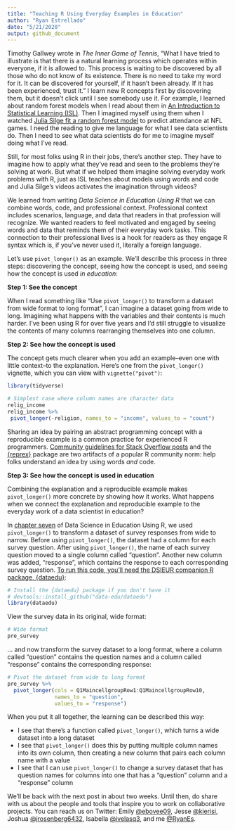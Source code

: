 ```yaml
---
title: "Teaching R Using Everyday Examples in Education"
author: "Ryan Estrellado"
date: "5/21/2020"
output: github_document
---
```


Timothy Gallwey wrote in *The Inner Game of Tennis*, "What I have tried to illustrate is that there is a natural learning process which operates within everyone, if it is allowed to. This process is waiting to be discovered by all those who do not know of its existence. There is no need to take my word for it. It can be discovered for yourself, if it hasn't been already. If it has been experienced, trust it." I learn new R concepts first by discovering them, but it doesn’t click until I see somebody use it. For example, I learned about random forest models when I read about them in [An Introduction to Statistical Learning (ISL)](https://www.amazon.com/Introduction-Statistical-Learning-Applications-Statistics/dp/1461471370). Then I imagined myself using them when I watched [Julia Silge fit a random forest model](https://youtu.be/LPptRkGoYMg) to predict attendance at NFL games. I need the reading to give me language for what I see data scientists do. Then I need to see what data scientists do for me to imagine myself doing what I’ve read.

Still, for most folks using R in their jobs, there’s another step. They have to imagine how to apply what they’ve read and seen to the problems they're solving at work. But what if we helped them imagine solving everyday work problems with R, just as ISL teaches about models using words and code and Julia Silge’s videos activates the imagination through videos?

We learned from writing *Data Science in Education Using R* that we can combine words, code, and professional context. Professional context includes scenarios, language, and data that readers in that profession will recognize. We wanted readers to feel motivated and engaged by seeing words and data that reminds them of their everyday work tasks. This connection to their professional lives is a hook for readers as they engage R syntax which is, if you’ve never used it, literally a foreign language.

Let’s use `pivot_longer()` as an example. We'll describe this process in three steps: discovering the concept, seeing how the concept is used, and seeing how the concept is used *in education*: 

**Step 1: See the concept**

When I read something like “Use `pivot_longer()` to transform a dataset from wide format to long format”, I can imagine a dataset going from wide to long. Imagining what happens with the variables and their contents is much harder. I’ve been using R for over five years and I’d still struggle to visualize the contents of many columns rearranging themselves into one column. 

**Step 2: See how the concept is used**

The concept gets much clearer when you add an example–even one with little context–to the explanation. Here’s one from the `pivot_longer()` vignette, which you can view with `vignette("pivot")`:  

```r
library(tidyverse)
```

```r
# Simplest case where column names are character data
relig_income
relig_income %>%
 pivot_longer(-religion, names_to = "income", values_to = "count")
```

Sharing an idea by pairing an abstract programming concept with a reproducible example is a common practice for experienced R programmers. [Community guidelines for Stack Overflow posts](https://stackoverflow.com/questions/5963269/how-to-make-a-great-r-reproducible-example) and the [{reprex}](https://www.tidyverse.org/help/) package are two artifacts of a popular R community norm: help folks understand an idea by using words *and* code. 

**Step 3: See how the concept is used in education**

Combining the explanation and a reproducible example makes `pivot_longer()` more concrete by showing how it works. What happens when we connect the explanation and reproducible example to the everyday work of a data scientist in education? 

In [chapter seven](https://datascienceineducation.com/c07.html) of Data Science in Education Using R, we used `pivot_longer()` to transform a dataset of survey responses from wide to narrow. Before using `pivot_longer()`, the dataset had a column for each survey question. After using `pivot_longer()`, the name of each survey question moved to a single column called "question". Another new column was added, "response", which contains the response to each corresponding survey question. [To run this code, you'll need the DSIEUR companion R package, {dataedu}](https://github.com/data-edu/dataedu): 

```r
# Install the {dataedu} package if you don't have it
# devtools::install_github("data-edu/dataedu")
library(dataedu)
```
 
View the survey data in its original, wide format: 

```r
# Wide format
pre_survey
```

... and now transform the survey dataset to a long format, where a column called "question" contains the question names and a column called "response" contains the corresponding response: 

```r
# Pivot the dataset from wide to long format
pre_survey %>%
  pivot_longer(cols = Q1MaincellgroupRow1:Q1MaincellgroupRow10,
               names_to = "question",
               values_to = "response")
```


When you put it all together, the learning can be described this way: 

 - I see that there’s a function called `pivot_longer()`, which turns a wide dataset into a long dataset 
 - I see that `pivot_longer()` does this by putting multiple column names into its own column, then creating a new column that pairs each column name with a value 
 - I see that I can use `pivot_longer()` to change a survey dataset that has question names for columns into one that has a "question" column and a "response" column
 
We’ll be back with the next post in about two weeks. Until then, do share with us about the people and tools that inspire you to work on collaborative projects. You can reach us on Twitter: Emily [@ebovee09](https://twitter.com/ebovee09), Jesse [@kierisi](https://twitter.com/kierisi), Joshua [@jrosenberg6432](https://twitter.com/jrosenberg6432), Isabella [@ivelasq3](https://twitter.com/ivelasq3), and me [@RyanEs](https://twitter.com/RyanEs). 
